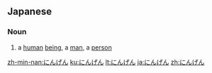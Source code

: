 == Japanese ==
===Noun===
{{ja-noun|h|rom=ningen}}
#{{ja-def|人間}} a [[human]] [[being]], a [[man]], a [[person]]

[[zh-min-nan:にんげん]]
[[ku:にんげん]]
[[lt:にんげん]]
[[ja:にんげん]]
[[zh:にんげん]]